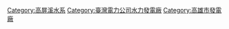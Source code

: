 '''{{main|高屏發電廠}}'''

{{catmore}}
[[Category:高屏溪水系|Category:高屏溪水系]]
[[Category:臺灣電力公司水力發電廠|Category:臺灣電力公司水力發電廠]]
[[Category:高雄市發電廠|Category:高雄市發電廠]]